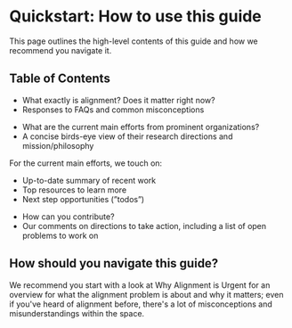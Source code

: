 
# Quickstart: How to use this guide

<Promise>This page outlines the high-level contents of this guide and how we recommend you navigate it.</Promise>

## Table of Contents

<div className='grid lg:grid-cols-2 gap-x-5 gap-y-5'>
<SectionCard number='01' title='Why alignment urgently matters' href='/why-alignment'>
    <ul className="compact-quickstart-list">
        <li>What exactly is alignment? Does it matter right now?</li>
        <li>Responses to FAQs and common misconceptions</li>
    </ul>
</SectionCard>
<SectionCard number='02' title='Overview of current efforts' href='/overview-current-efforts'>
    <ul className="compact-quickstart-list">
        <li>What are the current main efforts from prominent organizations?</li>
        <li>A concise birds-eye view of their research directions and mission/philosophy</li>
    </ul>
</SectionCard>
<SectionCard number='03' title='Research Directions' href=''>
<div>For the current main efforts, we touch on:</div>
    <ul className="compact-quickstart-list">
        <li>Up-to-date summary of recent work</li>
        <li>Top resources to learn more</li>
        <li>Next step opportunities (”todos”)</li>
    </ul>
</SectionCard>
<SectionCard number='04' title='Next steps' href=''>
    <ul className="compact-quickstart-list">
        <li>How can you contribute?</li>
        <li>Our comments on directions to take action, including a list of open problems to work on</li>
    </ul>
</SectionCard>
</div>

## How should you navigate this guide?

<CustomAlert
    variant='warning'
    title='This section is incomplete'
    variant='warning'
    description="As we fill out the rest of the guide, we'll be updating this section with which pages you should start with and visit next (based on what you're looking for)."
/>

We recommend you start with a look at <LinkBadge href='/why-alignment'>Why Alignment is Urgent</LinkBadge> for an overview for what the alignment problem is about and why it matters; even if you've heard of alignment before, there's a lot of misconceptions and misunderstandings within the space.



